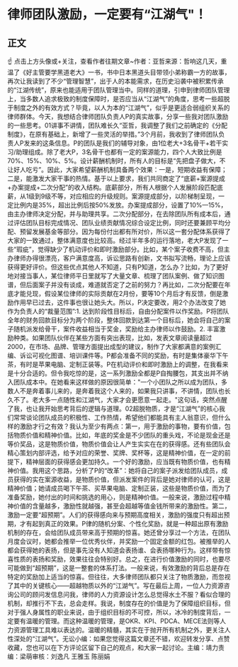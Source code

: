 # 律师团队激励，一定要有“江湖气"！
## 正文
☝ 点击上方头像或+关注，查看作者往期文章~作者：亚哲来源：哲响这几天，重温了《好主管要学黑道老大》一书，书中日本黑道头目带领小弟称霸一方的故事，再次让我读到了不少“管理智慧”，出于人的本能需求，在历史沿袭中被积累传承的“江湖传统”，原来也能适用于团队管理当中。同样的道理，引申到律师团队管理上，当多数人追求极致的制度保障时，是否应当从“江湖气”的角度，思考一些超脱于制度之外的有效方式？毕竟，以人为本的“江湖气”，似乎是更适合弱组织关系的律师群体。今天，我想结合律师团队负责人P的真实故事，分享一些我对团队激励的一些思考。01讲事不讲情，团队难长久“亚哲，我调整了我们之前确定的《分配制度》，在原有基础上，新增了一些灵活的举措。”3个月前，我收到了律师团队负责人P发来的这条信息。P的团队是我们的辅导对象，由1位老大+3名骨干+若干实习/助理组成。除了老大P，3名骨干也都有一定的案源能力，四个人大致比例是70%、15%、10%、5%。设计薪酬机制时，所有人的目标是“先把盘子做大，不让好人吃亏”。因此，大家希望薪酬机制具备两个效果：一是，短期收益有保障；二是，能激发大家干事的热情。基于以上要求，我们共同商定了“底薪+案源提成+办案提成+二次分配”的收入结构。底薪部分，所有人根据个人发展阶段匹配底薪，从1级到9级不等，对应相应的升级规则。案源提成部分，以阶梯制呈现，一定比例内是35%，超出比例后按50%发放。办案提成部分，设置了10%—15%，由主办律师决定分配，并与助理共享。二次分配部分，在去除团队所有成本后，通过评估团队目标完成情况、团队业绩贡献情况综合设定比例，同时还要兼顾平均分配、预留发展基金等部分。因为每份付出都有所对价，所以这一套分配体系获得了大家的一致通过，整体满意度也比较高。经过半年多的运行落地，老大P发现了一些“瑕疵”，觉得缺少了机动评价和即时激励部分。比如，某个案子收费不高，但主办律师办得很漂亮，客户满意度高，诉讼思路有创新，文书拟写流畅，理论上应该获得更好评价。但这些优点其他人不知道，只有P知道，怎么办？比如，为了更好地对接当事人，某位律师平日里就写了大量文章、梳理了团队案例、做了知识图谱，但后面案子并没有谈成，难道就否定了之前的努力？再比如，二次分配要在年底才能兑现，假设某位律师的实际贡献在2月份，要等10个月后才有反馈，倒是激励作用早已过去，这件事也很让她头大。所以，P决定要改，用2个办法改变了她作为负责人的“裁量范围”:1. 达到阶段性目标后，自由分配案件以作奖励。P将团队全年的财务回款目标分为两个阶段，整体回款到达第一个目标后，她会将自己的案子随机派发给骨干，案件收益相当于奖金，奖励给主办律师以作鼓励。2. 丰富激励种类。如果团队伙伴在某些方面有突出表现，比如，发表文章阅读量超过2000，在市场、品牌、管理方面提出成型的建议，制作了大家都满意的案例汇编、诉讼可视化图谱、培训课件等。P都会准备不同的奖励，有时是集体豪华下午茶，有时是苹果电脑、定制正装等。P在机动评价和即时激励上的调整，在我看来是十分合适的。但令我吃惊的是，这一系列激励全都是P自掏腰包，其支出并不纳入团队成本中。在她看来这样做的原因很简单："一个小团队之所以成为团队，多数人不是奔着事儿来的，是奔着我这个人来的，如果我只讲事，不讲情，团队也长久不了。老大多一点随性和江湖气，大家才会更愿意一起走。"这句话，突然点醒了我，也让我开始思考背后的逻辑与道理。02超脱物质，才是“江湖气”的核心我们常常谈论团队成员的积极性、工作热情，希望他们都能具有主人翁意识，但什么样的激励才行之有效？我认为至少有两点：第一，用于激励的事物，要有价值，包括物质价值和精神价值。比如，年底的奖金是不少团队的重头戏，不论是现金还是等价奖品，这是物质价值，物质价值会让人产生实实在在的获得感。还有些团队会精心策划内部评选，给予对应的荣誉、奖牌、奖杯等，这是精神价值，在一定的前提下，精神层面的获得感会更加持久。一个好的激励，应当既有物质价值，也有精神价值。我用这个思路，分析了P的“改革”：她将自己的案子派发给团队成员，成员获得的实在案源收益，是物质价值，但派发案件的背后是她对律师的认可，这是精神价值；她请成员喝下午茶、买苹果电脑、定制正装，这些是物质价值，而为了准备奖励，她付出的时间和挑选的用心，则是精神价值。一般来说，激励过程中精神价值的含量越多，激励性就越强，甚至会超越等值金钱所带来的激励性。第二，激励一定要“超预期”。人们的获得感向来与预期高度相关，激励的强度只有超出预期，才有起到真正的效果。P律的随机分案、个性化奖励，就是一种超出原有激励机制的存在，会给团队成员带来高于预期的惊喜。她还曾分享过一个方法，在团队月度会议时，她都会推举一位优秀伙伴，并奖励一个固定金额的红包。被推举的人都会获得她的表扬，但是事先没有人知道会表扬谁、会表扬哪种行为。这样带有惊喜性质的表扬和奖励，效果往往会特别好。总之，在进行价值激励的同时，也要尽可能做到“超预期”，这是一整套的体系打法。一般来说，有效激励的背后总是存在特定的奖励加上适当的惊喜。但往往，大多律师团队都只关注了物质激励，而忽视了其中的关键核心——超越物质以外的“江湖气”。写在最后上周，一位人力资源咨询公司的顾问发信息问我，律师的人力资源设计怎么总觉得水土不服？看似合理的机制，却推行不下去，总会走样。我说，制度存在的价值是为了保障组织目标，但对于强人身属性的职业来说，由于组织目标的不可控，所以，冰冷的制度背后，一定要有温暖的管理。而这种温暖的管理，是OKR、KPI、PDCA、MECE法则等人力资源管理工具难以表达的。温暖的精髓，其实在于抛开所有机制之外，更关注人性深处的“江湖气”。无讼小编：如果您觉得这篇文章还不错，欢迎转发分享、点赞收藏，您也可以在下方评论区留下自己的观点，和大家一起讨论。主编：靖力责编：梁萌审核：刘逸凡 王雅玉 陈丽娟